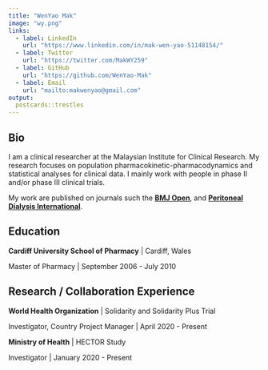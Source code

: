 ```yaml
---
title: "WenYao Mak"
image: "wy.png"
links:
  - label: LinkedIn
    url: "https://www.linkedin.com/in/mak-wen-yao-51148154/"
  - label: Twitter
    url: "https://twitter.com/MakWY259"
  - label: GitHub
    url: "https://github.com/WenYao-Mak"
  - label: Email
    url: "mailto:makwenyao@gmail.com"
output:
  postcards::trestles
---
```

 
## Bio

I am a clinical researcher at the Malaysian Institute for Clinical Research. My research focuses on population pharmacokinetic-pharmacodynamics and statistical analyses for clinical data. I mainly work with people in phase II and/or phase III clinical trials. 

My work are published on journals such the [**BMJ Open**](https://bmjopen.bmj.com/content/9/3/e024589), and [**Peritoneal Dialysis International**](https://journals.sagepub.com/doi/abs/10.1177/0896860821993954).  


## Education

**Cardiff University School of Pharmacy** | Cardiff, Wales

Master of Pharmacy | September 2006 - July 2010


## Research / Collaboration Experience

**World Health Organization** | Solidarity and Solidarity Plus Trial  

Investigator, Country Project Manager | April 2020 - Present

**Ministry of Health** | HECTOR Study 

Investigator | January 2020 - Present